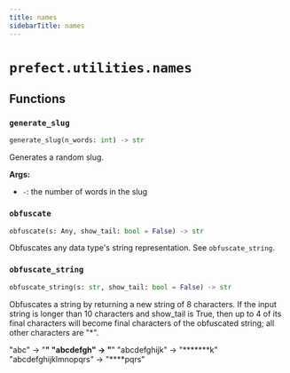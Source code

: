```yaml
---
title: names
sidebarTitle: names
---
```


# `prefect.utilities.names`

## Functions

### `generate_slug` <sup><a href="https://github.com/prefecthq/prefect/blob/main/src/prefect/utilities/names.py#L29" target="_blank"><Icon icon="github" size="14" /></a></sup>

```python
generate_slug(n_words: int) -> str
```


Generates a random slug.

**Args:**
- `-`: the number of words in the slug


### `obfuscate` <sup><a href="https://github.com/prefecthq/prefect/blob/main/src/prefect/utilities/names.py#L45" target="_blank"><Icon icon="github" size="14" /></a></sup>

```python
obfuscate(s: Any, show_tail: bool = False) -> str
```


Obfuscates any data type's string representation. See `obfuscate_string`.


### `obfuscate_string` <sup><a href="https://github.com/prefecthq/prefect/blob/main/src/prefect/utilities/names.py#L55" target="_blank"><Icon icon="github" size="14" /></a></sup>

```python
obfuscate_string(s: str, show_tail: bool = False) -> str
```


Obfuscates a string by returning a new string of 8 characters. If the input
string is longer than 10 characters and show_tail is True, then up to 4 of
its final characters will become final characters of the obfuscated string;
all other characters are "*".

"abc"      -> "********"
"abcdefgh" -> "********"
"abcdefghijk" -> "*******k"
"abcdefghijklmnopqrs" -> "****pqrs"

